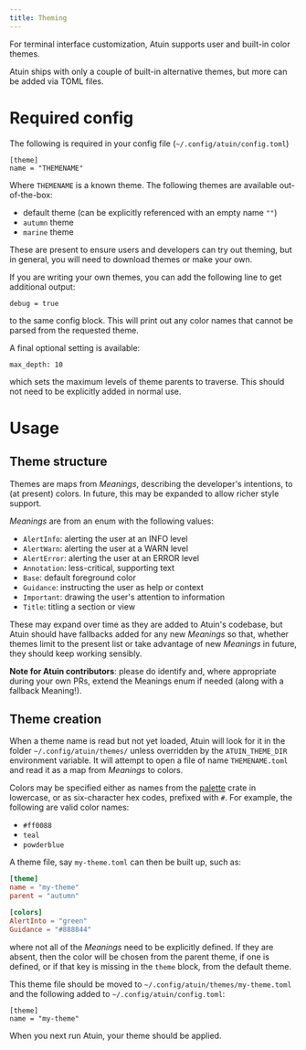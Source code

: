 ```yaml
---
title: Theming
---
```


For terminal interface customization, Atuin supports user and built-in color themes.

Atuin ships with only a couple of built-in alternative themes, but more can be added via TOML files.

# Required config

The following is required in your config file (`~/.config/atuin/config.toml`)

```
[theme]
name = "THEMENAME"
```

Where `THEMENAME` is a known theme. The following themes are available out-of-the-box:

* default theme (can be explicitly referenced with an empty name `""`)
* `autumn` theme
* `marine` theme

These are present to ensure users and developers can try out theming, but in general, you
will need to download themes or make your own.

If you are writing your own themes, you can add the following line to get additional output:

```
debug = true
```

to the same config block. This will print out any color names that cannot be parsed from
the requested theme.

A final optional setting is available:

```
max_depth: 10
```

which sets the maximum levels of theme parents to traverse. This should not need to be
explicitly added in normal use.

# Usage

## Theme structure

Themes are maps from *Meanings*, describing the developer's intentions,
to (at present) colors. In future, this may be expanded to allow richer style support.

*Meanings* are from an enum with the following values:

* `AlertInfo`: alerting the user at an INFO level
* `AlertWarn`: alerting the user at a WARN level
* `AlertError`: alerting the user at an ERROR level
* `Annotation`: less-critical, supporting text
* `Base`: default foreground color
* `Guidance`: instructing the user as help or context
* `Important`: drawing the user's attention to information
* `Title`: titling a section or view

These may expand over time as they are added to Atuin's codebase, but Atuin
should have fallbacks added for any new *Meanings* so that, whether themes limit to
the present list or take advantage of new *Meanings* in future, they should
keep working sensibly.

**Note for Atuin contributors**: please do identify and, where appropriate during your own
PRs, extend the Meanings enum if needed (along with a fallback Meaning!).

## Theme creation

When a theme name is read but not yet loaded, Atuin will look for it in the folder
`~/.config/atuin/themes/` unless overridden by the `ATUIN_THEME_DIR` environment
variable. It will attempt to open a file of name `THEMENAME.toml` and read it as a
map from *Meanings* to colors.

Colors may be specified either as names from the [palette](https://ogeon.github.io/docs/palette/master/palette/named/index.html)
crate in lowercase, or as six-character hex codes, prefixed with `#`. For example,
the following are valid color names:

* `#ff0088`
* `teal`
* `powderblue`

A theme file, say `my-theme.toml` can then be built up, such as:

```toml
[theme]
name = "my-theme"
parent = "autumn"

[colors]
AlertInto = "green"
Guidance = "#888844"

```

where not all of the *Meanings* need to be explicitly defined. If they are absent,
then the color will be chosen from the parent theme, if one is defined, or if that
key is missing in the `theme` block, from the default theme.

This theme file should be moved to `~/.config/atuin/themes/my-theme.toml` and the
following added to `~/.config/atuin/config.toml`:

```
[theme]
name = "my-theme"
```

When you next run Atuin, your theme should be applied.
